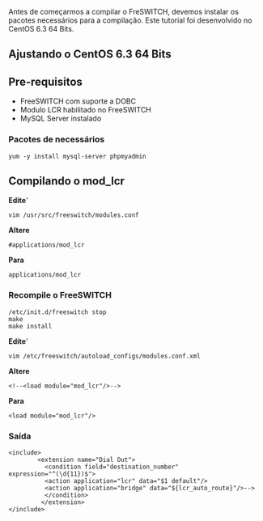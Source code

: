Antes de começarmos a compilar o FreSWITCH, devemos instalar os pacotes necessários para a compilação. Este tutorial foi desenvolvido no CentOS 6.3 64 Bits.
== Ajustando o CentOS 6.3 64 Bits ==
== Pre-requisitos ==
* FreeSWITCH com suporte a DOBC
* Modulo LCR habilitado no FreeSWITCH
* MySQL Server instalado

=== Pacotes de necessários ===
<pre>
yum -y install mysql-server phpmyadmin
</pre>

== Compilando o mod_lcr ==

'''Edite''''
<pre>vim /usr/src/freeswitch/modules.conf</pre>
'''Altere''' <pre>#applications/mod_lcr</pre>
'''Para'''<pre>applications/mod_lcr</pre>

=== Recompile o FreeSWITCH ===

<pre>/etc/init.d/freeswitch stop
make
make install
</pre>
'''Edite''''<pre>vim /etc/freeswitch/autoload_configs/modules.conf.xml</pre>
'''Altere''' <pre><!--<load module="mod_lcr"/>--></pre>
'''Para'''<pre><load module="mod_lcr"/></pre>

=== Saída ===
<pre>
<include>
        <extension name="Dial Out">
          <condition field="destination_number" expression="^(\d{11})$">
          <action application="lcr" data="$1 default"/>
          <action application="bridge" data="${lcr_auto_route}"/>-->
          </condition>
         </extension>
</include>

</pre>